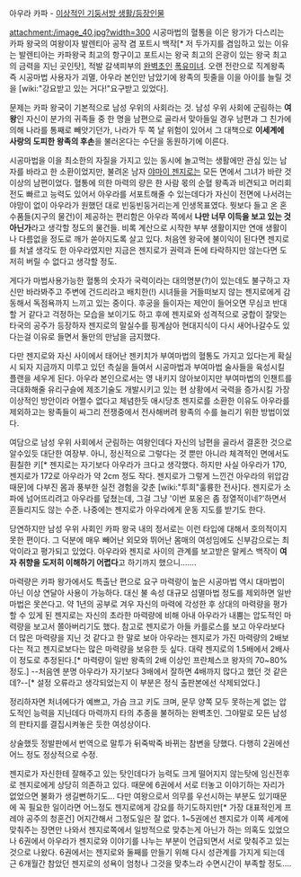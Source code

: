 아우라 카파 - [[이상적인 기둥서방 생활/등장인물]]

attachment:/image_40.jpg?width=300
시공마법의 혈통을 이은 왕가가 다스리는 카파 왕국의 여왕이자 발렌티아 공작 겸 포트시 백작[* 저 두가지를 겸임하고 있는 이유는 발렌티아는 카파왕국 최고의 항구이고 포트시는 왕국 최고의 은광이 있는 왕국 최고의 금력을 지닌 곳인탓], 적발 갈색피부의 [[완벽초인]] [[폭유]][[미녀]]. 오랜 전란으로 직계왕족 즉 시공마법 사용자가 괴멸, 아우라 본인만 남았기에 왕족의 핏줄을 이을 아이를 늘릴 것을 [wiki:"강요받고 있는 거다!"요구받고 있었다].

문제는 카파 왕국이 기본적으로 남성 우위의 사회라는 것. 남성 우위 사회에 군림하는 '''여왕'''인 자신이 분가의 귀족들 중 한 명을 남편으로 골라서 맞아들일 경우 남편과 그 친가에 의해 나라를 통째로 빼앗기던가, 나라가 두 쪽 날 위험이 있어서 그 대책으로 '''이세계에 사랑의 도피한 왕족의 후손'''을 불러온다는 수단을 동원하기에 이른다.

시공마법을 이을 최소한의 자질을 가지고 있는 동시에 놀고먹는 생활에만 관심 있는 남자를 바라고 한 소환이었지만, 불려온 남자 [[야마이 젠지로]]는 모든 면에서 그녀가 바란 것 이상의 남편이었다. 혈통에 의한 마력의 량은 한 사람 몫의 순혈 왕족과 비견되고 머리회전도 빠르고 능력도 있어서 아우라를 서포트해줄 수 있는데다가 자신이 전면에 나서려는 야망이 없이 아우라가 원했던 대로 빈둥빈둥거리는게 인생목표였다. 뭣보다 들고 온 혼수품들(지구의 물건)이 제공하는 편리함은 아우라 쪽에서 '''나만 너무 이득을 보고 있는 것 아닌가'''라고 생각할 정도의 물건들. 비록 계산으로 시작한 부부 생활이지만 연애 생활이나 다름없을 정도로 깨가 쏟아지도록 살고 있다. 처음엔 왕국에 불이익이 된다면 젠지로를 처낼 생각도 한 아우라였지만 지금은 젠지로가 권력과 돈에 타락하지만 않는다면 도저히 버릴 수 없다고 생각할 정도.

게다가 마법사용가능한 혈통의 숫자가 국력이라는 대의명분(?)이 있는데도 불구하고 자신만 바라봐주고 주변에 건드리라고 배치한(!) 시녀들을 거들떠보지 않는 젠지로에게 감동해서 독점욕까지 느끼고 있는 중이다. 후궁을 들이자는 제안이 들어오면 무심코 반대할 거 같다고 걱정하는 모습을 보이기도 하고 후에 젠지로와 성격적으로 궁합이 잘맞는 타국의 공주가 등장하자 젠지로의 말실수를 핑계삼아 현대지식이 다시 새어나갈수도 있다는걸 이유로 들면서 둘만의 만남을 금지했다.

다만 젠지로와 자신 사이에서 태어난 젠키치가 부여마법의 혈통도 가지고 있다는게 확실시 되자 지금까지 미루고 있던 측실을 들여서 시공마법과 부여마법 술사들을 육성시킬 플랜을 세우게 된다. 아우라 본인으로서는 영 내키지 않아보이지만 부여마법의 인챈트를 극대화해줄 유리구슬에 제조기술도 개발시키고 있는 현 상황에서 국력을 증가시킬 가장 이상적인 방안이라 어쩔수 없다고 체념한듯 애시당초 젠지로를 소환한 이유도 아우라를 제외하고는 왕족들이 싸그리 전쟁중에서 전사해버려 왕족의 수를 늘리기 위한 방법이었다. 

여담으로 남성 우위 사회에서 군림하는 여왕인데다 자신의 남편을 골라서 결혼한 것으로 알수있듯 대단한 여장부. 아니, 정신적으로 그렇다는 것 뿐만 아니라 체격적인 면에서도 훤칠한 키[* 젠지로는 자기보다 아우라가 크다고 생각했다. 하지만 사실 아우라가 170, 젠지로가 172로 아우라가 약 2cm 정도 작다. 젠지로가 그렇게 느낀건 아우라의 위압감 때문]에 다부진 몸과 풍부한 실전 경험을 갖춘 [wiki:"투희"훌륭한 전사]다. 젠지로가 소파에 넘어뜨리려고 아우라를 덮쳤는데, 그걸 그냥 '이번 포옹은 좀 정열적이네?'하면서 흔들리지도 않는 수준. 나중에는 젠지로가 아우라에게 운동 지도를 받기도 한다.

당연하지만 남성 우위 사회인 카파 왕국 내의 정서로는 이런 타입에 대해서 호의적이지 못한 편이다. 그 덕분에 매우 빼어난 외모와 뛰어난 몸매의 여성임에도 신부감으로는 최악이라고 평가되고 있었다. 아우라와 젠지로 사이의 관계를 보고받은 말케스 백작이 '''여자 취향을 도저히 이해하기 어렵다'''고 하기까지 했으니…….

마력량은 카파 왕가에서도 특출난 편으로 요구 마력량이 높은 시공마법 역시 대마법이 아닌 이상 연달아 사용이 가능하다. 대신 불 속성 대규모 섬멸마법 정도를 제외하면 일반 마법은 못쓴다고. 약 1년의 공부로 겨우 자신의 마력에 각성한 후 상대의 마력량을 평가할 수 있게 된 젠지로는 자신의 초라한 마력량에 비해 아내 아우라가 내뿜는 압도적인 마력량을 보고서 쫄아버리기도 했다. 참고로 젠지로가 아들 카를로스를 보고 아우라보다 더 많은 마력량을 지닌 것 같다고 한 말로 보아 아우라는 젠지로가 가진 마력량의 2배보다는 적고 젠지로보다는 많은 마력량을 보유한 듯 싶다. 대략 젠지로의 1.5배에서 2배사이 정도로 추정된다.[* 마력량이 일반 왕족의 2배 이상인 프란체스코 왕자의 70~80% 정도.] --처음엔 분명 아우라가 자기보다 3배에서 잘하면 4배까지 많다고 했던 것 같은데?--[* 설정 오류라고 생각되었는지 이 부분은 정식 출판본에선 삭제되었다.]

정리하자면 처녀에다가 예쁘고, 가슴 크고 키도 크며, 문무 양쪽 모두 못하는게 없는 압도적인 능력을 지닌데다 마력까지 타의 추종을 불허하는 완벽초인. 그야말로 모든 남성의 판타지를 결집시켜놓은 듯한 여성상이다.

상술했듯 정발판에서 번역으로 말투가 뒤죽박죽 바뀌는 참변을 당했다. 다행히 2권에선 어느 정도 정상적으로 수정. 

젠지로가 자신한테 잘해주고 있는 탓인데다가 능력도 크게 떨어지지 않는탓에 임신전후로 젠지로에게 상당히 의존하고 있다. 때문에 6권에서 서로 터놓고 이야기하는 자리가 없었으면 불화가 생길뻔하기도... 다만 여왕으로서 의무를 우선시하는 부분도 있기때문에 꼭 필요한 일이라면 어느정도 젠지로에게 강요를 하기도하지만[* 가장 대표적인게 프레야 공주의 청혼건] 어지간해서 그정도일은 잘 없다.
1~5권에선 젠지로가 이쪽 세계에 맞춰주는 장면만 나와서 젠지로쪽에서 일방적으로 맞추는게 아닌가 하는 의혹도 있었으나 6권에서 아우라가 젠지로와 이야기를 나누는 부분이 언급되면서 서로 맞춰주고 있는것으로 나왔다. 
6권에서는 젠지로와 둘째를 만들기 위해 다시 성관계를 가지게 되는데 근 6개월간 참았던 젠지로의 성욕이 엄청나 그것을 맞추느라 수면시간이 부족할 정도....
